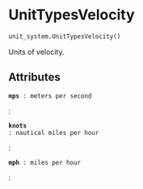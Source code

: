 # UnitTypesVelocity { #flood_adapt.unit_system.UnitTypesVelocity }

```python
unit_system.UnitTypesVelocity()
```

Units of velocity.

## Attributes {.doc-section .doc-section-attributes}

<code>[**mps**]{.parameter-name} [:]{.parameter-annotation-sep} [meters per second]{.parameter-annotation}</code>

:

<code>[**knots**]{.parameter-name} [:]{.parameter-annotation-sep} [nautical miles per hour]{.parameter-annotation}</code>

:

<code>[**mph**]{.parameter-name} [:]{.parameter-annotation-sep} [miles per hour]{.parameter-annotation}</code>

:
